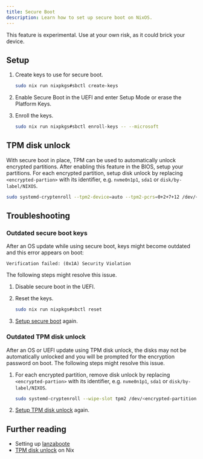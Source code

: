 ```yaml
---
title: Secure Boot
description: Learn how to set up secure boot on NixOS.
---
```



<Aside type="caution">
  This feature is experimental. Use at your own risk, as it could brick your
  device.
</Aside>

## Setup

<Steps>
<ol>
<li>

<Tabs syncKey="nix-environment">
<TabItem label="NixOS">

Create keys to use for secure boot.

```sh
sudo nix run nixpkgs#sbctl create-keys
```

</TabItem>
</Tabs>

</li>
<li>

Enable Secure Boot in the UEFI and enter Setup Mode or erase the Platform Keys.

</li>
<li>

Enroll the keys.

<Tabs syncKey="nix-environment">
<TabItem label="NixOS">

```sh
sudo nix run nixpkgs#sbctl enroll-keys -- --microsoft
```

</TabItem>
</Tabs>

</li>
</ol>
</Steps>

## TPM disk unlock

With secure boot in place, TPM can be used to automatically unlock encrypted partitions. After enabling this feature in the BIOS, setup your partitions. For each encrypted partition, setup disk unlock by replacing `<encrypted-partion>` with its identifier, e.g. `nvme0n1p1`, `sda1` or `disk/by-label/NIXOS`.

<Tabs syncKey="nix-environment">
<TabItem label="NixOS">

```sh "<encrypted-partition>"
sudo systemd-cryptenroll --tpm2-device=auto --tpm2-pcrs=0+2+7+12 /dev/<encrypted-partition>
```

</TabItem>
</Tabs>

## Troubleshooting

### Outdated secure boot keys

After an OS update while using secure boot, keys might become outdated and this error appears on boot:

```
Verification failed: (0x1A) Security Violation
```

The following steps might resolve this issue.

<Steps>
<ol>
<li>

Disable secure boot in the UEFI.

</li>
<li>

Reset the keys.

<Tabs syncKey="nix-environment">
<TabItem label="NixOS">

```sh
sudo nix run nixpkgs#sbctl reset
```

</TabItem>
</Tabs>

</li>
<li>

[Setup secure boot](#setup) again.

</li>
</ol>
</Steps>

### Outdated TPM disk unlock

After an OS or UEFI update using TPM disk unlock, the disks may not be automatically unlocked and you will be prompted for the encryption password on boot. The following steps might resolve this issue.

<Steps>
<ol>
<li>

For each encrypted partition, remove disk unlock by replacing `<encrypted-partion>` with its identifier, e.g. `nvme0n1p1`, `sda1` or `disk/by-label/NIXOS`.

<Tabs syncKey="nix-environment">
<TabItem label="NixOS">

```sh
sudo systemd-cryptenroll --wipe-slot tpm2 /dev/<encrypted-partition>
```

</TabItem>
</Tabs>

</li>
<li>

[Setup TPM disk unlock](#tpm-disk-unlock) again.

</li>
</ol>
</Steps>

## Further reading

- Setting up [lanzaboote](https://github.com/nix-community/lanzaboote/blob/master/docs/QUICK_START.md)
- [TPM disk unlock](https://jnsgr.uk/2024/04/nixos-secure-boot-tpm-fde/#tpm-unlock-of-root-partition) on Nix
